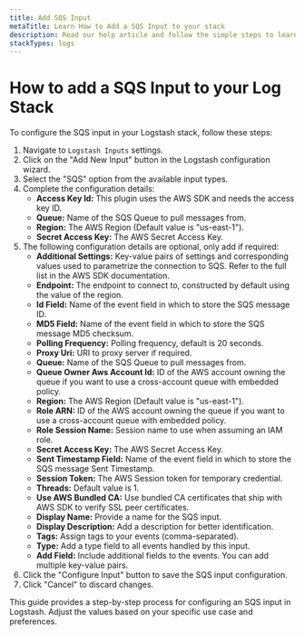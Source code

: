 ```yaml
---
title: Add SQS Input
metaTitle: Learn How to Add a SQS Input to your stack
description: Read our help article and follow the simple steps to learn how to configure a SQS Input on your Logstash Instance
stackTypes: logs
---
```


# How to add a SQS Input to your Log Stack

To configure the SQS input in your Logstash stack, follow these steps:

1. Navigate to `Logstash Inputs` settings.
2. Click on the "Add New Input" button in the Logstash configuration wizard.
3. Select the "SQS" option from the available input types.
4. Complete the configuration details:
   - **Access Key Id:** This plugin uses the AWS SDK and needs the access key ID.
   - **Queue:** Name of the SQS Queue to pull messages from.
   - **Region:** The AWS Region (Default value is "us-east-1").
   - **Secret Access Key:** The AWS Secret Access Key.
5. The following configuration details are optional, only add if required:
   - **Additional Settings:** Key-value pairs of settings and corresponding values used to parametrize the connection to SQS. Refer to the full list in the AWS SDK documentation.
   - **Endpoint:** The endpoint to connect to, constructed by default using the value of the region.
   - **Id Field:** Name of the event field in which to store the SQS message ID.
   - **MD5 Field:** Name of the event field in which to store the SQS message MD5 checksum.
   - **Polling Frequency:** Polling frequency, default is 20 seconds.
   - **Proxy Uri:** URI to proxy server if required.
   - **Queue:** Name of the SQS Queue to pull messages from.
   - **Queue Owner Aws Account Id:** ID of the AWS account owning the queue if you want to use a cross-account queue with embedded policy.
   - **Region:** The AWS Region (Default value is "us-east-1").
   - **Role ARN:** ID of the AWS account owning the queue if you want to use a cross-account queue with embedded policy.
   - **Role Session Name:** Session name to use when assuming an IAM role.
   - **Secret Access Key:** The AWS Secret Access Key.
   - **Sent Timestamp Field:** Name of the event field in which to store the SQS message Sent Timestamp.
   - **Session Token:** The AWS Session token for temporary credential.
   - **Threads:** Default value is 1.
   - **Use AWS Bundled CA:** Use bundled CA certificates that ship with AWS SDK to verify SSL peer certificates.
   - **Display Name:** Provide a name for the SQS input.
   - **Display Description:** Add a description for better identification.
   - **Tags:** Assign tags to your events (comma-separated).
   - **Type:** Add a type field to all events handled by this input.
   - **Add Field:** Include additional fields to the events. You can add multiple key-value pairs.
5. Click the "Configure Input" button to save the SQS input configuration.
6. Click "Cancel" to discard changes.

This guide provides a step-by-step process for configuring an SQS input in Logstash. 
Adjust the values based on your specific use case and preferences.